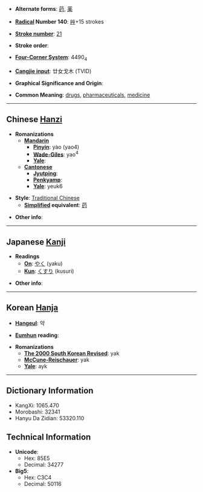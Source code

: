 * '''Alternate forms''': [[药]], [[薬]]

* '''[[Wiktionary:Chinese radical index| Radical]] Number 140''': [[Wiktionary:Chinese radical index 艸|艸]]+15 strokes

* '''[[Wiktionary:Chinese total strokes index|Stroke number]]''': [[Wiktionary:Chinese total strokes index 21|21]]

* '''Stroke order''': 

* '''[[Wiktionary:Chinese four corner index|Four-Corner System]]''': 4490<sub>4</sub>

* '''[[Wiktionary:Chinese Cangjie index|Cangjie input]]''': 廿女戈木 (TVID)

* '''Graphical Significance and Origin''': 

* '''Common Meaning''': [[drug]]s, [[pharmaceutical]]s, [[medicine]]

----

== Chinese [[Hanzi]] ==

* '''Romanizations'''
** '''[[Mandarin]]'''
*** '''[[Pinyin]]''': yào (yao4)
*** '''[[Wade-Giles]]''': yao<sup>4</sup>
*** '''[[Yale]]''': 
** '''[[Cantonese]]'''
*** '''[[Jyutping]]''':
*** '''[[Penkyamp]]''': 
*** '''[[Yale]]''': yeuk6

* '''Style''': [[Traditional Chinese]] 
** '''[[Simplified Chinese|Simplified]] equivalent''': [[药]]

* '''Other info''': 

----

== Japanese [[Kanji]] ==

* '''Readings'''
** '''[[On]]''': [[やく]] (yaku)
** '''[[Kun]]''': [[くすり]] (kusuri)

* '''Other info''':  

----

== Korean [[Hanja]] ==

* '''[[Hangeul]]''': 약

* '''[[Eumhun]] reading''': 

* '''Romanizations'''
** '''[[The 2000 South Korean Revised Romanization|The 2000 South Korean Revised]]''': yak
** '''[[McCune-Reischauer]]''': yak
** '''[[Yale]]''': ayk

----

== Dictionary Information ==

* KangXi: 1065.470
* Morobashi: 32341
* Hanyu Da Zidian: 53320.110

== Technical Information ==

* '''Unicode''':
** Hex: 85E5
** Decimal: 34277
* '''Big5''':
** Hex: C3C4
** Decimal: 50116